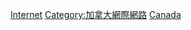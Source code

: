 {{Commons category|Internet personalities from Canada}}

[[Category:各职业加拿大人|Internet]]
[[Category:加拿大網際網路|Category:加拿大網際網路]]
[[Category:各國網路紅人|Canada]]